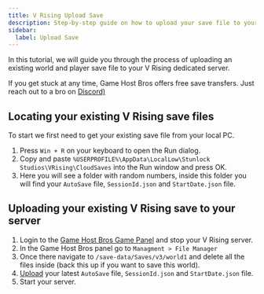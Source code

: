 ```yaml
---
title: V Rising Upload Save
description: Step-by-step guide on how to upload your save file to your V Rising server.
sidebar:
  label: Upload Save
---
```


In this tutorial, we will guide you through the process of uploading an existing world and player save file to your V Rising dedicated server.

If you get stuck at any time, Game Host Bros offers free save transfers. Just reach out to a bro on [Discord)](https://discord.gg/FN4XgbAwzr)

## Locating your existing V Rising save files
To start we first need to get your existing save file from your local PC.

1. Press `Win + R` on your keyboard to open the Run dialog.
2. Copy and paste `%USERPROFILE%\AppData\LocalLow\Stunlock Studios\VRising\CloudSaves` into the Run window and press OK.
3. Here you will see a folder with random numbers, inside this folder you will find your `AutoSave` file, `SessionId.json` and `StartDate.json` file.

## Uploading your existing V Rising save to your server

1. Login to the [Game Host Bros Game Panel](https://panel.gamehostbros.com/) and stop your V Rising server.
2. In the Game Host Bros panel go to `Managment > File Manager`
3. Once there navigate to `/save-data/Saves/v3/world1` and delete all the files inside (back this up if you want to save this world).
4. [Upload](/getting-started/uploading-files/) your latest `AutoSave` file, `SessionId.json` and `StartDate.json` file.
5. Start your server.


